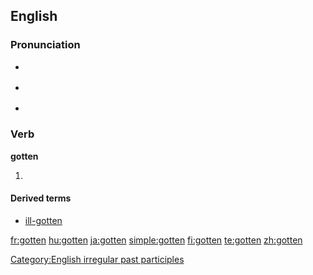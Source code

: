 ==English==

===Pronunciation===
* {{a|UK}} {{IPA|/'gɒtən/}}
* {{a|US}} {{IPA|/'gɑtən/}}
*{{audio|en-us-gotten.ogg|Audio (US)}}

===Verb===
'''gotten'''
# {{context|North America|UK|_|archaic|or|dialectal}} {{past participle of|[[get]]}}

====Derived terms====
*[[ill-gotten]]

[[Category:English irregular past participles]]

[[fr:gotten]]
[[hu:gotten]]
[[ja:gotten]]
[[simple:gotten]]
[[fi:gotten]]
[[te:gotten]]
[[zh:gotten]]